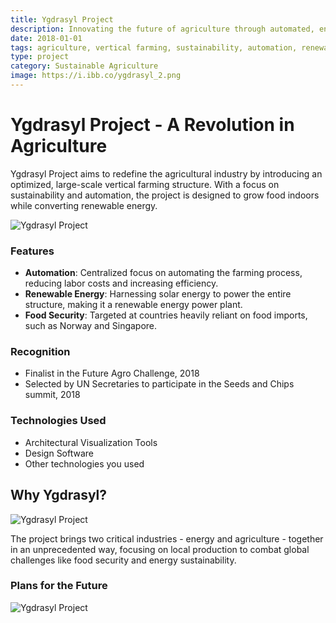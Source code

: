 ```yaml
---
title: Ygdrasyl Project
description: Innovating the future of agriculture through automated, energy-efficient vertical farming solutions.
date: 2018-01-01
tags: agriculture, vertical farming, sustainability, automation, renewable energy
type: project
category: Sustainable Agriculture
image: https://i.ibb.co/ygdrasyl_2.png
---
```


# Ygdrasyl Project - A Revolution in Agriculture

Ygdrasyl Project aims to redefine the agricultural industry by introducing an optimized, large-scale vertical farming structure. With a focus on sustainability and automation, the project is designed to grow food indoors while converting renewable energy.

![Ygdrasyl Project](https://i.ibb.co/Ygdrasyl-1.png)

### Features

- **Automation**: Centralized focus on automating the farming process, reducing labor costs and increasing efficiency.
- **Renewable Energy**: Harnessing solar energy to power the entire structure, making it a renewable energy power plant.
- **Food Security**: Targeted at countries heavily reliant on food imports, such as Norway and Singapore.

### Recognition

- Finalist in the Future Agro Challenge, 2018
- Selected by UN Secretaries to participate in the Seeds and Chips summit, 2018

### Technologies Used

- Architectural Visualization Tools
- Design Software
- Other technologies you used

## Why Ygdrasyl?

![Ygdrasyl Project](https://i.ibb.co/Ygdrasyl-3.png)

The project brings two critical industries - energy and agriculture - together in an unprecedented way, focusing on local production to combat global challenges like food security and energy sustainability.

### Plans for the Future

![Ygdrasyl Project](https://i.ibb.co/Ygdrasyl-4.png)
